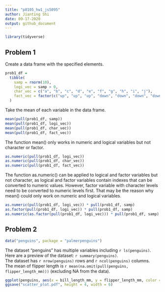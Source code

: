 ```yaml
---
title: "p8105_hw1_js5095"
author: Jianting Shi
date: 09-17-2020
output: github_document
---
```


```r
library(tidyverse)
```

## Problem 1

Create a data frame with the specified elements.

```r
prob1_df = 
  tibble(
    samp = rnorm(10),
    logi_vec = samp > 0,
    char_vec = c("a", "b", "c", "d", "e", "f", "g", "h", "i", "j"),
    fact_vec = factor(c("up", "up", "up", "down", "down", "down", "down", "same", "same", "same")),
  )
```

Take the mean of each variable in the data frame.

```r
mean(pull(prob1_df, samp))
mean(pull(prob1_df, logi_vec))
mean(pull(prob1_df, char_vec))
mean(pull(prob1_df, fact_vec))
```

The function mean() only works in numeric and logical variables but not character or factor.

```r
as.numeric(pull(prob1_df, logi_vec))
as.numeric(pull(prob1_df, char_vec))
as.numeric(pull(prob1_df, fact_vec))
```

The function as.numeric() can be applied to logical and factor variables but not character, as logical and factor variables contain indexes that can be converted to numeric values. However, factor variable with character levels need to be converted to numeric levels first. That may be the reason why mean() could only work on numeric and logical variables.

```r
as.numeric(pull(prob1_df, logi_vec)) * pull(prob1_df, samp)
as.factor(pull(prob1_df, logi_vec)) * pull(prob1_df, samp)
as.numeric(as.factor(pull(prob1_df, logi_vec))) * pull(prob1_df, samp)
```

## Problem 2

```r
data("penguins", package = "palmerpenguins")
```

The dataset "penguins" has multiple variables including `r ls(penguins)`. \
Here are a preview of the dataset: `r summary(penguins)`. \
The dataset has `r nrow(penguins)` rows and `r ncol(penguins)` columns. \
The mean of flipper length is `r mean(na.omit(pull(penguins, flipper_length_mm)))` (excluding NA from the data).

```r
ggplot(penguins, aes(x = bill_length_mm, y = flipper_length_mm, color = species)) + geom_point()
ggsave("scatter_plot.pdf", height = 4, width = 6)
```

